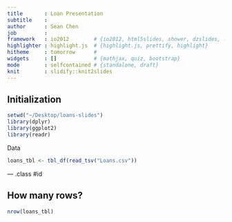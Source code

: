 ```yaml
---
title       : Loan Presentation
subtitle    : 
author      : Sean Chen
job         : 
framework   : io2012        # {io2012, html5slides, shower, dzslides, ...}
highlighter : highlight.js  # {highlight.js, prettify, highlight}
hitheme     : tomorrow      # 
widgets     : []            # {mathjax, quiz, bootstrap}
mode        : selfcontained # {standalone, draft}
knit        : slidify::knit2slides
---
```


## Initialization
```r
setwd("~/Desktop/loans-slides")
library(dplyr)
library(ggplot2)
library(readr)
```
Data
```r
loans_tbl <- tbl_df(read_tsv("Loans.csv"))
```

--- .class #id 

## How many rows?
```r
nrow(loans_tbl)
```



